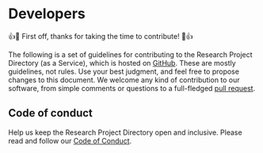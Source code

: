 
# Developers

:+1::tada: First off, thanks for taking the time to contribute! :tada::+1:

The following is a set of guidelines for contributing to the Research Project Directory (as a Service), which is hosted on [GitHub](https://github.com/research-software-directory/RSD-as-a-service).
These are mostly guidelines, not rules. Use your best judgment, and feel free to propose changes to this document.
We welcome any kind of contribution to our software, from simple comments or questions to a full-fledged [pull request](https://help.github.com/articles/about-pull-requests/).

<DocCardList />

## Code of conduct

Help us keep the Research Project Directory open and inclusive. Please read and follow our [Code of Conduct](https://github.com/research-software-directory/RSD-as-a-service/blob/main/CODE_OF_CONDUCT.md).
